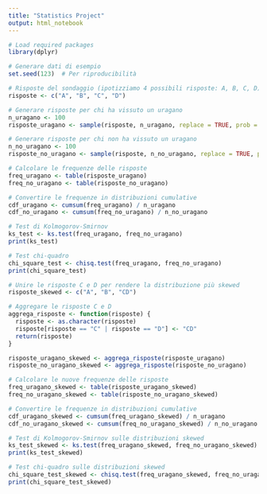 ---
title: "Statistics Project"
output: html_notebook
---


```{r}
# Load required packages
library(dplyr)
```
```{r}
# Generare dati di esempio
set.seed(123)  # Per riproducibilità

```
```{r}
# Risposte del sondaggio (ipotizziamo 4 possibili risposte: A, B, C, D)
risposte <- c("A", "B", "C", "D")
```
```{r}
# Generare risposte per chi ha vissuto un uragano
n_uragano <- 100
risposte_uragano <- sample(risposte, n_uragano, replace = TRUE, prob = c(0.25, 0.25, 0.25, 0.25))
```
```{r}
# Generare risposte per chi non ha vissuto un uragano
n_no_uragano <- 100
risposte_no_uragano <- sample(risposte, n_no_uragano, replace = TRUE, prob = c(0.25, 0.25, 0.25, 0.25))

```
```{r}
# Calcolare le frequenze delle risposte
freq_uragano <- table(risposte_uragano)
freq_no_uragano <- table(risposte_no_uragano)
```
```{r}
# Convertire le frequenze in distribuzioni cumulative
cdf_uragano <- cumsum(freq_uragano) / n_uragano
cdf_no_uragano <- cumsum(freq_no_uragano) / n_no_uragano
```
```{r}
# Test di Kolmogorov-Smirnov
ks_test <- ks.test(freq_uragano, freq_no_uragano)
print(ks_test)
```
```{r}
# Test chi-quadro
chi_square_test <- chisq.test(freq_uragano, freq_no_uragano)
print(chi_square_test)
```
```{r}
# Unire le risposte C e D per rendere la distribuzione più skewed
risposte_skewed <- c("A", "B", "CD")
```
```{r}
# Aggregare le risposte C e D
aggrega_risposte <- function(risposte) {
  risposte <- as.character(risposte)
  risposte[risposte == "C" | risposte == "D"] <- "CD"
  return(risposte)
}
```
```{r}
risposte_uragano_skewed <- aggrega_risposte(risposte_uragano)
risposte_no_uragano_skewed <- aggrega_risposte(risposte_no_uragano)
```
```{r}
# Calcolare le nuove frequenze delle risposte
freq_uragano_skewed <- table(risposte_uragano_skewed)
freq_no_uragano_skewed <- table(risposte_no_uragano_skewed)
```
```{r}
# Convertire le frequenze in distribuzioni cumulative
cdf_uragano_skewed <- cumsum(freq_uragano_skewed) / n_uragano
cdf_no_uragano_skewed <- cumsum(freq_no_uragano_skewed) / n_no_uragano
```
```{r}
# Test di Kolmogorov-Smirnov sulle distribuzioni skewed
ks_test_skewed <- ks.test(freq_uragano_skewed, freq_no_uragano_skewed)
print(ks_test_skewed)
```
```{r}
# Test chi-quadro sulle distribuzioni skewed
chi_square_test_skewed <- chisq.test(freq_uragano_skewed, freq_no_uragano_skewed)
print(chi_square_test_skewed)
```

